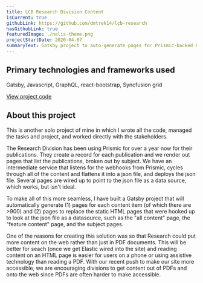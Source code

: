 ```yaml
---
title: LCB Research Division Content
isCurrent: true
githubLink: https://github.com/dmtrek14/lcb-research
hasGithubLink: true
featuredImage: ./nelis-theme.png
projectStartDate: 2020-04-07
summaryText: Gatsby project to auto-generate pages for Prismic-backed Research Division content
---
```


## Primary technologies and frameworks used
Gatsby, Javascript, GraphQL, react-bootstrap, Syncfusion grid

<a href="https://github.com/dmtrek14/lcb-research"><FontAwesomeIcon icon={faGithub}/> View project code</a> 


## About this project
This is another solo project of mine in which I wrote all the code, managed the tasks and project, and worked directly with the stakeholders.

The Research Division has been using Prismic for over a year now for their publications. They create a record for each publication and we render out pages that list the publications, broken out by subject. We have an intermediate service that listens for the webhooks from Prismic, cycles through all of the content and flattens it into a json file, and deploys the json file. Several pages are wired up to point to the json file as a data source, which works, but isn't ideal.

To make all of this more seamless, I have built a Gatsby project that will automatically generate (1) pages for each content item (of which there are >900) and (2) pages to replace the static HTML pages that were hooked up to look at the json file as a datasource, such as the "all content" page, the "feature content" page, and the subject pages.

One of the reasons for creating this solution was so that Research could put more content on the web rather than just in PDF documents. This will be better for seach (once we get Elastic wired into the site) and reading content on an HTML page is easier for users on a phone or using assistive technology than reading a PDF. With our recent push to make our site more accessible, we are encouraging divisions to get content out of PDFs and onto the web since PDFs are often harder to make accessible.
